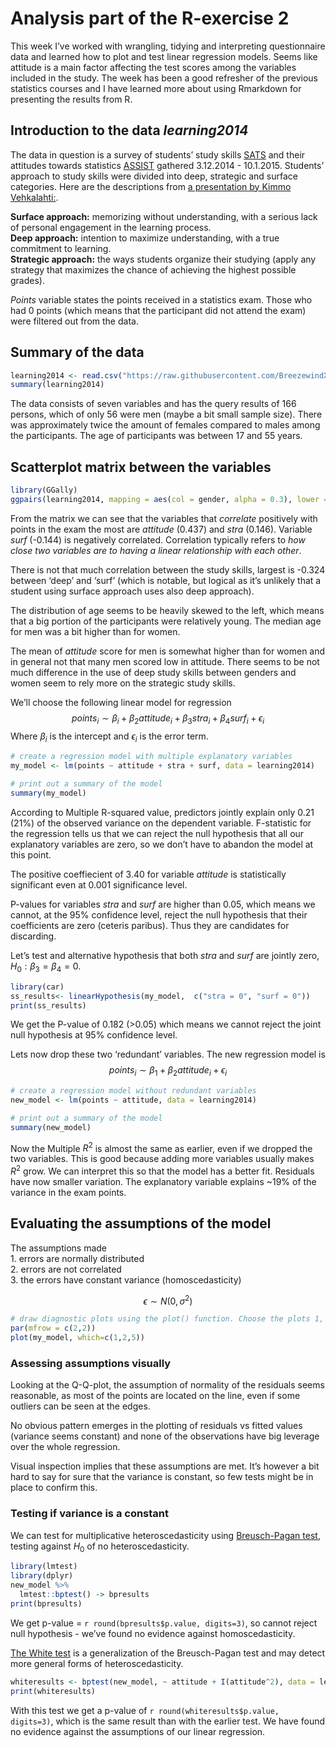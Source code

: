 # Analysis part of the R-exercise 2

This week I've worked with wrangling, tidying and interpreting questionnaire data and learned how to plot and test linear regression models. Seems like attitude is a main factor affecting the test scores among the variables included in the study. The week has been a good refresher of the previous statistics courses and I have learned more about using Rmarkdown for presenting the results from R.

   
## Introduction to the data *learning2014*
  
The data in question is a survey of students' study skills  [SATS]("http://www.etl.tla.ed.ac.uk/publications.html#measurement")  and their attitudes towards statistics [ASSIST]("http://www.evaluationandstatistics.com/") gathered 3.12.2014 - 10.1.2015. 
Students' approach to study skills were divided into deep, strategic and surface categories. Here are the descriptions from [a presentation by Kimmo Vehkalahti:]("https://www.slideshare.net/kimmovehkalahti/the-relationship-between-learning-approaches-and-students-achievements-in-an-introductory-statistics-course-in-finland"). 
     
**Surface approach:** memorizing without understanding, with a serious lack of personal engagement in the learning process.   
**Deep approach:** intention to maximize understanding, with a true commitment to learning.   
**Strategic approach:** the ways students organize their studying (apply any strategy that maximizes the chance of achieving the highest possible grades).  

*Points* variable states the points received in a statistics exam. Those who had 0 points (which means that the participant did not attend the exam) were filtered out from the data.   
   
## Summary of the data
   

```r
learning2014 <- read.csv("https://raw.githubusercontent.com/BreezewindX/IODS-project/master/data/learning2014.csv")
summary(learning2014)
```
   
   
The data consists of seven variables and has the query results of 166 persons, which of only 56 were men (maybe a bit small sample size). There was approximately twice the amount of females compared to males among the participants. The age of participants was between 17 and 55 years. 
    
    
    
## Scatterplot matrix between the variables
   
   
```r
library(GGally)
ggpairs(learning2014, mapping = aes(col = gender, alpha = 0.3), lower = list(combo = wrap("facethist", bins = 20)))
```
  
  
From the matrix we can see that the variables that *correlate* positively with points in the exam the most are *attitude* (0.437) and *stra* (0.146). Variable *surf* (-0.144) is negatively correlated. Correlation typically refers to *how close two variables are to having a linear relationship with each other*. 

There is not that much correlation between the study skills, largest is -0.324 between 'deep' and 'surf' (which is notable, but logical as it's unlikely that a student using surface approach uses also deep approach).

The distribution of age seems to be heavily skewed to the left, which means that a big portion of the participants were relatively young. The median age for men was a bit higher than for women.
   
The mean of *attitude* score for men is somewhat higher than for women and in general not that many men scored low in attitude. There seems to be not much difference in the use of deep study skills between genders and women seem to rely more on the strategic study skills.



We'll choose the following linear model for regression
$$points_i \sim \beta_i+\beta_2attitude_i+\beta_3stra_i+\beta_4surf_i+\epsilon_i$$
Where $\beta_i$ is the intercept and $\epsilon_i$ is the error term.
   
   
```r
# create a regression model with multiple explanatory variables
my_model <- lm(points ~ attitude + stra + surf, data = learning2014)

# print out a summary of the model
summary(my_model)
```   
  

According to Multiple R-squared value, predictors jointly explain only 0.21 (21%) of the observed variance on the dependent variable. F-statistic for the regression tells us that we can reject the null hypothesis that all our explanatory variables are zero, so we don't have to abandon the model at this point.
   
The positive coeffiecient of 3.40 for variable *attitude* is statistically significant even at 0.001 significance level.
   
P-values for variables *stra* and *surf* are higher than 0.05, which means we cannot, at the 95% confidence level, reject the null hypothesis that their coefficients are zero (ceteris paribus). Thus they are candidates for discarding.

Let's test and alternative hypothesis that both *stra* and *surf* are jointly zero, $H_0:\beta_3=\beta_4=0$.

```r
library(car)
ss_results<- linearHypothesis(my_model,  c("stra = 0", "surf = 0"))
print(ss_results)
```
 
We get the P-value of 0.182 (>0.05) which means we cannot reject the joint null hypothesis at 95% confidence level.
 
Lets now drop these two 'redundant' variables. The new regression model is
$$points_i \sim \beta_1 +\beta_2attitude_i+\epsilon_i$$
   
   
```r
# create a regression model without redundant variables
new_model <- lm(points ~ attitude, data = learning2014)

# print out a summary of the model
summary(new_model)
``` 
  
  
Now the Multiple $R^2$ is almost the same as earlier, even if we dropped the two variables. This is good because adding more variables usually makes $R^2$ grow. We can interpret this so that the model has a better fit. Residuals have now smaller variation. The explanatory variable explains ~19% of the variance in the exam points.
   
     
## Evaluating the assumptions of the model

The assumptions made  
1. errors are normally distributed   
2. errors are not correlated   
3. the errors have constant variance (homoscedasticity)   

$$\epsilon\sim N(0,\sigma^2)   $$
  
  
   
```r
# draw diagnostic plots using the plot() function. Choose the plots 1, 2 and 5
par(mfrow = c(2,2))
plot(my_model, which=c(1,2,5))
```  
   
   

### Assessing assumptions visually
Looking at the Q-Q-plot, the assumption of normality of the residuals seems reasonable, as most of the points are located on the line, even if some outliers can be seen at the edges. 

No obvious pattern emerges in the plotting of residuals vs fitted values (variance seems constant) and none of the observations have big leverage over the whole regression.
   
Visual inspection implies that these assumptions are met. It's however a bit hard to say for sure that the variance is constant, so few tests might be in place to confirm this.

### Testing if variance is a constant
We can test for multiplicative heteroscedasticity using [Breusch-Pagan test]("https://en.wikipedia.org/wiki/Breusch%E2%80%93Pagan_test"), testing against $H_0$ of no heteroscedasticity. 

```r
library(lmtest)
library(dplyr)
new_model %>% 
  lmtest::bptest() -> bpresults
print(bpresults)
```

We get p-value = `r round(bpresults$p.value, digits=3)`, so cannot reject null hypothesis - we've found no evidence against homoscedasticity.

[The White test]("https://en.wikipedia.org/wiki/White_test") is a generalization of the Breusch-Pagan test and may detect more general forms of heteroscedasticity.

```r
whiteresults <- bptest(new_model, ~ attitude + I(attitude^2), data = learning2014)
print(whiteresults)
```

With this test we get a p-value of `r round(whiteresults$p.value, digits=3)`, which is the same result than with the earlier test. We have found no evidence against the assumptions of our linear regression.

